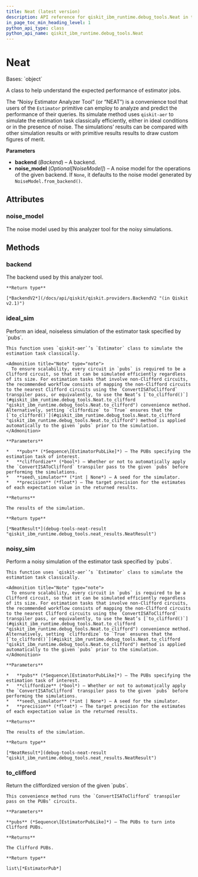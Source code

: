 ```yaml
---
title: Neat (latest version)
description: API reference for qiskit_ibm_runtime.debug_tools.Neat in the latest version of qiskit-ibm-runtime
in_page_toc_min_heading_level: 1
python_api_type: class
python_api_name: qiskit_ibm_runtime.debug_tools.Neat
---
```


# Neat

<Class id="qiskit_ibm_runtime.debug_tools.Neat" isDedicatedPage={true} github="https://github.com/Qiskit/qiskit-ibm-runtime/tree/stable/0.41/qiskit_ibm_runtime/debug_tools/neat.py#L37-L277" signature="Neat(backend, noise_model=None)" modifiers="class">
  Bases: `object`

  A class to help understand the expected performance of estimator jobs.

  The “Noisy Estimator Analyzer Tool” (or “NEAT”) is a convenience tool that users of the `Estimator` primitive can employ to analyze and predict the performance of their queries. Its simulate method uses `qiskit-aer` to simulate the estimation task classically efficiently, either in ideal conditions or in the presence of noise. The simulations’ results can be compared with other simulation results or with primitive results results to draw custom figures of merit.

  **Parameters**

  *   **backend** (*Backend*) – A backend.
  *   **noise\_model** (*Optional\[NoiseModel]*) – A noise model for the operations of the given backend. If `None`, it defaults to the noise model generated by `NoiseModel.from_backend()`.

  ## Attributes

  ### noise\_model

  <Attribute id="qiskit_ibm_runtime.debug_tools.Neat.noise_model">
    The noise model used by this analyzer tool for the noisy simulations.
  </Attribute>

  ## Methods

  ### backend

  <Function id="qiskit_ibm_runtime.debug_tools.Neat.backend" github="https://github.com/Qiskit/qiskit-ibm-runtime/tree/stable/0.41/qiskit_ibm_runtime/debug_tools/neat.py#L114-L118" signature="backend()">
    The backend used by this analyzer tool.

    **Return type**

    [*BackendV2*](/docs/api/qiskit/qiskit.providers.BackendV2 "(in Qiskit v2.1)")
  </Function>

  ### ideal\_sim

  <Function id="qiskit_ibm_runtime.debug_tools.Neat.ideal_sim" github="https://github.com/Qiskit/qiskit-ibm-runtime/tree/stable/0.41/qiskit_ibm_runtime/debug_tools/neat.py#L174-L209" signature="ideal_sim(pubs, cliffordize=False, seed_simulator=None, precision=0)">
    Perform an ideal, noiseless simulation of the estimator task specified by `pubs`.

    This function uses `qiskit-aer`’s `Estimator` class to simulate the estimation task classically.

    <Admonition title="Note" type="note">
      To ensure scalability, every circuit in `pubs` is required to be a Clifford circuit, so that it can be simulated efficiently regardless of its size. For estimation tasks that involve non-Clifford circuits, the recommended workflow consists of mapping the non-Clifford circuits to the nearest Clifford circuits using the `ConvertISAToClifford` transpiler pass, or equivalently, to use the Neat’s [`to_clifford()`](#qiskit_ibm_runtime.debug_tools.Neat.to_clifford "qiskit_ibm_runtime.debug_tools.Neat.to_clifford") convenience method. Alternatively, setting `cliffordize` to `True` ensures that the [`to_clifford()`](#qiskit_ibm_runtime.debug_tools.Neat.to_clifford "qiskit_ibm_runtime.debug_tools.Neat.to_clifford") method is applied automatically to the given `pubs` prior to the simulation.
    </Admonition>

    **Parameters**

    *   **pubs** (*Sequence\[EstimatorPubLike]*) – The PUBs specifying the estimation task of interest.
    *   **cliffordize** (*bool*) – Whether or not to automatically apply the `ConvertISAToClifford` transpiler pass to the given `pubs` before performing the simulations.
    *   **seed\_simulator** (*int | None*) – A seed for the simulator.
    *   **precision** (*float*) – The target precision for the estimates of each expectation value in the returned results.

    **Returns**

    The results of the simulation.

    **Return type**

    [*NeatResult*](debug-tools-neat-result "qiskit_ibm_runtime.debug_tools.neat_results.NeatResult")
  </Function>

  ### noisy\_sim

  <Function id="qiskit_ibm_runtime.debug_tools.Neat.noisy_sim" github="https://github.com/Qiskit/qiskit-ibm-runtime/tree/stable/0.41/qiskit_ibm_runtime/debug_tools/neat.py#L211-L246" signature="noisy_sim(pubs, cliffordize=False, seed_simulator=None, precision=0)">
    Perform a noisy simulation of the estimator task specified by `pubs`.

    This function uses `qiskit-aer`’s `Estimator` class to simulate the estimation task classically.

    <Admonition title="Note" type="note">
      To ensure scalability, every circuit in `pubs` is required to be a Clifford circuit, so that it can be simulated efficiently regardless of its size. For estimation tasks that involve non-Clifford circuits, the recommended workflow consists of mapping the non-Clifford circuits to the nearest Clifford circuits using the `ConvertISAToClifford` transpiler pass, or equivalently, to use the Neat’s [`to_clifford()`](#qiskit_ibm_runtime.debug_tools.Neat.to_clifford "qiskit_ibm_runtime.debug_tools.Neat.to_clifford") convenience method. Alternatively, setting `cliffordize` to `True` ensures that the [`to_clifford()`](#qiskit_ibm_runtime.debug_tools.Neat.to_clifford "qiskit_ibm_runtime.debug_tools.Neat.to_clifford") method is applied automatically to the given `pubs` prior to the simulation.
    </Admonition>

    **Parameters**

    *   **pubs** (*Sequence\[EstimatorPubLike]*) – The PUBs specifying the estimation task of interest.
    *   **cliffordize** (*bool*) – Whether or not to automatically apply the `ConvertISAToClifford` transpiler pass to the given `pubs` before performing the simulations.
    *   **seed\_simulator** (*int | None*) – A seed for the simulator.
    *   **precision** (*float*) – The target precision for the estimates of each expectation value in the returned results.

    **Returns**

    The results of the simulation.

    **Return type**

    [*NeatResult*](debug-tools-neat-result "qiskit_ibm_runtime.debug_tools.neat_results.NeatResult")
  </Function>

  ### to\_clifford

  <Function id="qiskit_ibm_runtime.debug_tools.Neat.to_clifford" github="https://github.com/Qiskit/qiskit-ibm-runtime/tree/stable/0.41/qiskit_ibm_runtime/debug_tools/neat.py#L248-L274" signature="to_clifford(pubs)">
    Return the cliffordized version of the given `pubs`.

    This convenience method runs the `ConvertISAToClifford` transpiler pass on the PUBs’ circuits.

    **Parameters**

    **pubs** (*Sequence\[EstimatorPubLike]*) – The PUBs to turn into Clifford PUBs.

    **Returns**

    The Clifford PUBs.

    **Return type**

    list\[*EstimatorPub*]
  </Function>
</Class>

